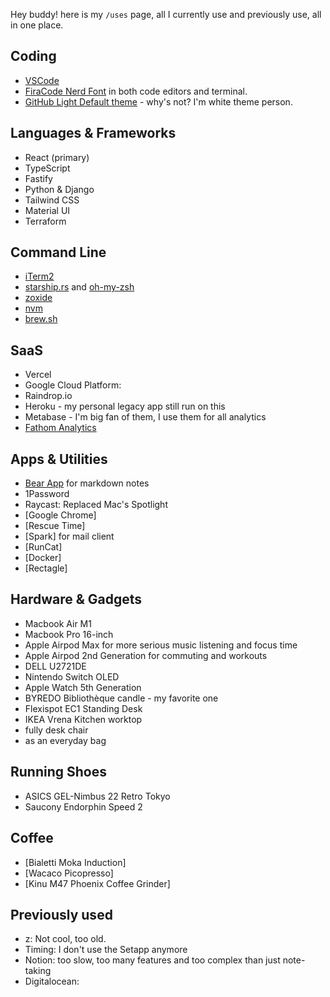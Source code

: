 Hey buddy! here is my `/uses` page, all I currently use and previously use, all in one place.

## Coding

- [VSCode](https://code.visualstudio.com/)
- [FiraCode Nerd Font](https://github.com/ryanoasis/nerd-fonts) in both code editors and terminal.
- [GitHub Light Default theme](https://github.blog/changelog/2021-04-14-new-github-themes-for-vs-code/) - why's not? I'm white theme person.

## Languages & Frameworks

- React (primary)
- TypeScript
- Fastify
- Python & Django
- Tailwind CSS
- Material UI
- Terraform

## Command Line

- [iTerm2](https://iterm2.com/)
- [starship.rs](https://starship.rs/) and [oh-my-zsh](https://ohmyz.sh/)
- [zoxide](https://github.com/ajeetdsouza/zoxide)
- [nvm](https://github.com/nvm-sh/nvm)
- [brew.sh](https://brew.sh/)

## SaaS

- Vercel
- Google Cloud Platform:
- Raindrop.io
- Heroku - my personal legacy app still run on this
- Metabase - I'm big fan of them, I use them for all analytics
- [Fathom Analytics](https://usefathom.com/)

## Apps & Utilities

- [Bear App](https://bear.app/) for markdown notes
- 1Password
- Raycast: Replaced Mac's Spotlight
- [Google Chrome]
- [Rescue Time]
- [Spark] for mail client
- [RunCat]
- [Docker]
- [Rectagle]

## Hardware & Gadgets

- Macbook Air M1
- Macbook Pro 16-inch
- Apple Airpod Max for more serious music listening and focus time
- Apple Airpod 2nd Generation for commuting and workouts
- DELL U2721DE
- Nintendo Switch OLED
- Apple Watch 5th Generation
- BYREDO Bibliothèque candle - my favorite one
- Flexispot EC1 Standing Desk
- IKEA Vrena Kitchen worktop
- fully desk chair
- as an everyday bag

## Running Shoes

- ASICS GEL-Nimbus 22 Retro Tokyo
- Saucony Endorphin Speed 2

## Coffee

- [Bialetti Moka Induction]
- [Wacaco Picopresso]
- [Kinu M47 Phoenix Coffee Grinder]

## Previously used

- z: Not cool, too old.
- Timing: I don't use the Setapp anymore
- Notion: too slow, too many features and too complex than just note-taking
- Digitalocean:
